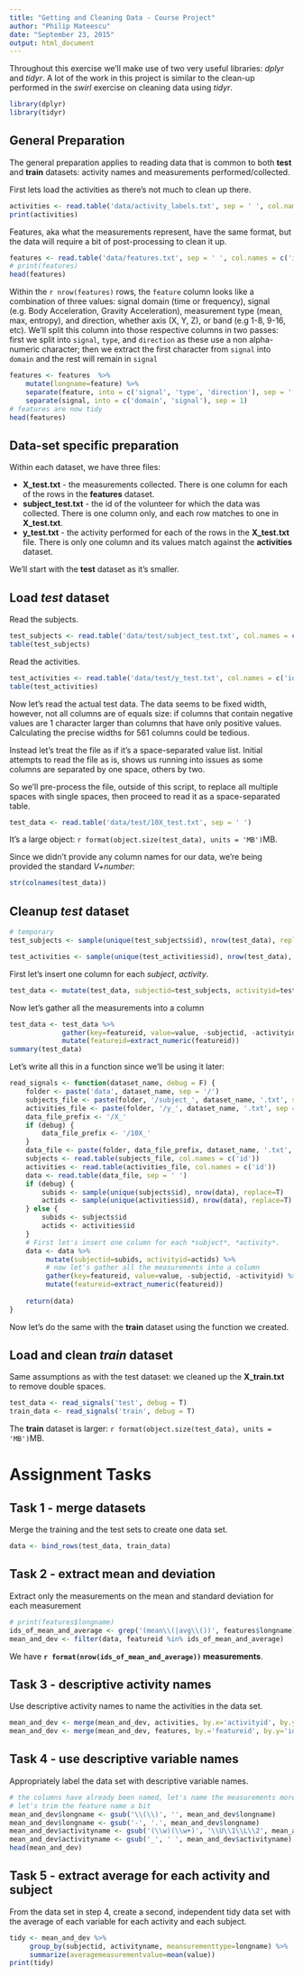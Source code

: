 ```yaml
---
title: "Getting and Cleaning Data - Course Project"
author: "Philip Mateescu"
date: "September 23, 2015"
output: html_document
---
```

Throughout this exercise we'll make use of two very useful libraries: *dplyr* and *tidyr*.
A lot of the work in this project is similar to the clean-up performed in the *swirl* exercise
on cleaning data using *tidyr*.

```r
library(dplyr)
library(tidyr)
```

## General Preparation

The general preparation applies to reading data that is common to both **test** and **train** datasets:
activity names and measurements performed/collected.

First lets load the activities as there's not much to clean up there.

```r
activities <- read.table('data/activity_labels.txt', sep = ' ', col.names = c('id', 'activityname'))
print(activities)
```

Features, aka what the measurements represent, have the same format, but the data will require
a bit of post-processing to clean it up.

```r
features <- read.table('data/features.txt', sep = ' ', col.names = c('id', 'feature'))
# print(features)
head(features)
```

Within the `r nrow(features)` rows, the `feature` column looks like a combination of three values: signal domain (time or frequency), signal (e.g. Body Acceleration, Gravity Acceleration), measurement type (mean, max, entropy), and direction, whether axis (X, Y, Z), or band (e.g 1-8, 9-16, etc).
We'll split this column into those respective columns in two passes: first we split into `signal`, `type`, and `direction` as these use a non alpha-numeric character;
then we extract the first character from `signal` into `domain` and the rest will remain in `signal` 

```r
features <- features  %>%
    mutate(longname=feature) %>%
    separate(feature, into = c('signal', 'type', 'direction'), sep = '[^[:alnum:],]+') %>%
    separate(signal, into = c('domain', 'signal'), sep = 1)
# features are now tidy
head(features)
```

## Data-set specific preparation

Within each dataset, we have three files:

- **X_test.txt** - the measurements collected. There is one column for each of the rows in the **features** dataset.
- **subject_test.txt** - the id of the volunteer for which the data was collected. 
  There is one column only, and each row matches to one in **X_test.txt**.
- **y_test.txt** - the activity performed for each of the rows in the **X_test.txt** file.
  There is only one column and its values match against the **activities** dataset.
  
  
We'll start with the **test** dataset as it's smaller.

## Load *test* dataset

Read the subjects.
```r
test_subjects <- read.table('data/test/subject_test.txt', col.names = c('id'))
table(test_subjects)
```

Read the activities.
```r
test_activities <- read.table('data/test/y_test.txt', col.names = c('id'))
table(test_activities)
```

Now let's read the actual test data. The data seems to be fixed width, 
however, not all columns are of equals size: if columns that contain negative values
are 1 character larger than columns that have only positive values.
Calculating the precise widths for 561 columns could be tedious. 

Instead let's treat the file as if it's a space-separated value list.
Initial attempts to read the file as is, shows us running into issues as some 
columns are separated by one space, others by two.

So we'll pre-process the file, outside of this script, to replace all multiple spaces
with single spaces, then proceed to read it as a space-separated table.

```r
test_data <- read.table('data/test/10X_test.txt', sep = ' ')
```

It's a large object: `r format(object.size(test_data), units = 'MB')`MB.

Since we didn't provide any column names for our data, we're being provided the standard
*V+number*:

```r
str(colnames(test_data))
```

## Cleanup *test* dataset

```r
# temporary
test_subjects <- sample(unique(test_subjects$id), nrow(test_data), replace=T)
```
```r
test_activities <- sample(unique(test_activities$id), nrow(test_data), replace=T)
```

First let's insert one column for each *subject*, *activity*.

```r
test_data <- mutate(test_data, subjectid=test_subjects, activityid=test_activities)
```

Now let's gather all the measurements into a column
```r
test_data <- test_data %>%
             gather(key=featureid, value=value, -subjectid, -activityid) %>%
             mutate(featureid=extract_numeric(featureid)) 
summary(test_data)
```

Let's write all this in a function since we'll be using it later:

```r
read_signals <- function(dataset_name, debug = F) {
    folder <- paste('data', dataset_name, sep = '/')
    subjects_file <- paste(folder, '/subject_', dataset_name, '.txt', sep = '')
    activities_file <- paste(folder, '/y_', dataset_name, '.txt', sep = '')
    data_file_prefix <- '/X_'
    if (debug) {
        data_file_prefix <- '/10X_'
    }
    data_file <- paste(folder, data_file_prefix, dataset_name, '.txt', sep = '')
    subjects <- read.table(subjects_file, col.names = c('id'))
    activities <- read.table(activities_file, col.names = c('id'))
    data <- read.table(data_file, sep = ' ')
    if (debug) {
        subids <- sample(unique(subjects$id), nrow(data), replace=T)
        actids <- sample(unique(activities$id), nrow(data), replace=T)
    } else {
        subids <- subjects$id
        actids <- activities$id
    }
    # First let's insert one column for each *subject*, *activity*.
    data <- data %>%
         mutate(subjectid=subids, activityid=actids) %>%
         # now let's gather all the measurements into a column
         gather(key=featureid, value=value, -subjectid, -activityid) %>%
         mutate(featureid=extract_numeric(featureid)) 
    
    return(data)
}
```

Now let's do the same with the **train** dataset using the function we created.

## Load and clean *train* dataset

Same assumptions as with the test dataset: we cleaned up the **X_train.txt** to remove double spaces.

```r
test_data <- read_signals('test', debug = T)
train_data <- read_signals('train', debug = T)
```

The **train** dataset is larger: `r format(object.size(test_data), units = 'MB')`MB.


# Assignment Tasks

## Task 1 - merge datasets

Merge the training and the test sets to create one data set.

```r
data <- bind_rows(test_data, train_data)
```

## Task 2 - extract mean and deviation

Extract only the measurements on the mean and standard deviation for each measurement

```r
# print(features$longname)
ids_of_mean_and_average <- grep('(mean\\(|avg\\())', features$longname)
mean_and_dev <- filter(data, featureid %in% ids_of_mean_and_average)
```
We have **`r format(nrow(ids_of_mean_and_average))` measurements**.

## Task 3 - descriptive activity names

Use descriptive activity names to name the activities in the data set.

```r
mean_and_dev <- merge(mean_and_dev, activities, by.x='activityid', by.y='id')
mean_and_dev <- merge(mean_and_dev, features, by.='featureid', by.y='id')
```

## Task 4 - use descriptive variable names

Appropriately label the data set with descriptive variable names.

```r
# the columns have already been named, let's name the measurements more explicitly
# let's trim the feature name a bit
mean_and_dev$longname <- gsub('\\(\\)', '', mean_and_dev$longname)
mean_and_dev$longname <- gsub('-', '.', mean_and_dev$longname)
mean_and_dev$activityname <- gsub('(\\w)(\\w+)', '\\U\\1\\L\\2', mean_and_dev$activityname, perl=TRUE)
mean_and_dev$activityname <- gsub('_', ' ', mean_and_dev$activityname)
head(mean_and_dev)
```


## Task 5 - extract average for each activity and subject

From the data set in step 4, create a second, independent tidy data set with the average of each variable for each activity and each subject.

```r
tidy <- mean_and_dev %>%
     group_by(subjectid, activityname, meansurementtype=longname) %>%
     summarize(averagemeasurementvalue=mean(value))
print(tidy)
```
    




